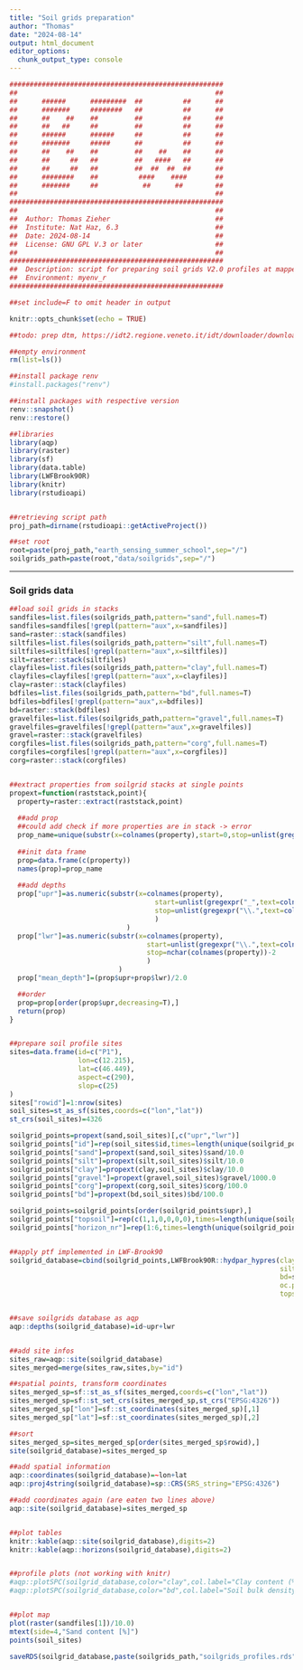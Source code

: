```yaml
---
title: "Soil grids preparation"
author: "Thomas"
date: "2024-08-14"
output: html_document
editor_options: 
  chunk_output_type: console
---
```


```r
#####################################################
##                                                 ##
##      ######      #########  ##          ##      ##
##      #######     ########   ##          ##      ##
##      ##    ##    ##         ##          ##      ##
##      ##   ##     ##         ##          ##      ##
##      ######      ######     ##          ##      ##
##      #######     #####      ##          ##      ##
##      ##    ##    ##         ##    ##    ##      ##
##      ##     ##   ##         ##   ####   ##      ##
##      ##     ##   ##         ##  ##  ##  ##      ##
##      ########    ##          ####    ####       ##
##      #######     ##           ##      ##        ##
##                                                 ##
#####################################################
##                                                 ##
##  Author: Thomas Zieher                          ##
##  Institute: Nat Haz, 6.3                        ##
##  Date: 2024-08-14                               ##
##  License: GNU GPL V.3 or later                  ##
##                                                 ##
#####################################################
##  Description: script for preparing soil grids V2.0 profiles at mapped locations for LWF-Brook90
##  Environment: myenv_r
#####################################################

##set include=F to omit header in output

```


```r
knitr::opts_chunk$set(echo = TRUE)

##todo: prep dtm, https://idt2.regione.veneto.it/idt/downloader/download

##empty environment
rm(list=ls())

##install package renv
#install.packages("renv")

##install packages with respective version
renv::snapshot()
renv::restore()

##libraries
library(aqp)
library(raster)
library(sf)
library(data.table)
library(LWFBrook90R)
library(knitr)
library(rstudioapi)


##retrieving script path
proj_path=dirname(rstudioapi::getActiveProject())

##set root
root=paste(proj_path,"earth_sensing_summer_school",sep="/")
soilgrids_path=paste(root,"data/soilgrids",sep="/")

```


***
### Soil grids data

```r

##load soil grids in stacks
sandfiles=list.files(soilgrids_path,pattern="sand",full.names=T)
sandfiles=sandfiles[!grepl(pattern="aux",x=sandfiles)]
sand=raster::stack(sandfiles)
siltfiles=list.files(soilgrids_path,pattern="silt",full.names=T)
siltfiles=siltfiles[!grepl(pattern="aux",x=siltfiles)]
silt=raster::stack(siltfiles)
clayfiles=list.files(soilgrids_path,pattern="clay",full.names=T)
clayfiles=clayfiles[!grepl(pattern="aux",x=clayfiles)]
clay=raster::stack(clayfiles)
bdfiles=list.files(soilgrids_path,pattern="bd",full.names=T)
bdfiles=bdfiles[!grepl(pattern="aux",x=bdfiles)]
bd=raster::stack(bdfiles)
gravelfiles=list.files(soilgrids_path,pattern="gravel",full.names=T)
gravelfiles=gravelfiles[!grepl(pattern="aux",x=gravelfiles)]
gravel=raster::stack(gravelfiles)
corgfiles=list.files(soilgrids_path,pattern="corg",full.names=T)
corgfiles=corgfiles[!grepl(pattern="aux",x=corgfiles)]
corg=raster::stack(corgfiles)


##extract properties from soilgrid stacks at single points
propext=function(raststack,point){
  property=raster::extract(raststack,point)
  
  ##add prop
  ##could add check if more properties are in stack -> error
  prop_name=unique(substr(x=colnames(property),start=0,stop=unlist(gregexpr("_",text=colnames(property)))-1))[1]
  
  ##init data frame
  prop=data.frame(c(property))
  names(prop)=prop_name
  
  ##add depths
  prop["upr"]=as.numeric(substr(x=colnames(property),
                                    start=unlist(gregexpr("_",text=colnames(property)))+1,
                                    stop=unlist(gregexpr("\\.",text=colnames(property)))-1
                                    )
                             )
  prop["lwr"]=as.numeric(substr(x=colnames(property),
                                  start=unlist(gregexpr("\\.",text=colnames(property)))+1,
                                  stop=nchar(colnames(property))-2
                                  )
                           )
  prop["mean_depth"]=(prop$upr+prop$lwr)/2.0

  ##order
  prop=prop[order(prop$upr,decreasing=T),]
  return(prop)
}


##prepare soil profile sites
sites=data.frame(id=c("P1"),
                 lon=c(12.215),
                 lat=c(46.449),
                 aspect=c(290),
                 slop=c(25)
)
sites["rowid"]=1:nrow(sites)
soil_sites=st_as_sf(sites,coords=c("lon","lat"))
st_crs(soil_sites)=4326

soilgrid_points=propext(sand,soil_sites)[,c("upr","lwr")]
soilgrid_points["id"]=rep(soil_sites$id,times=length(unique(soilgrid_points$upr)))
soilgrid_points["sand"]=propext(sand,soil_sites)$sand/10.0
soilgrid_points["silt"]=propext(silt,soil_sites)$silt/10.0
soilgrid_points["clay"]=propext(clay,soil_sites)$clay/10.0
soilgrid_points["gravel"]=propext(gravel,soil_sites)$gravel/1000.0
soilgrid_points["corg"]=propext(corg,soil_sites)$corg/100.0
soilgrid_points["bd"]=propext(bd,soil_sites)$bd/100.0

soilgrid_points=soilgrid_points[order(soilgrid_points$upr),]
soilgrid_points["topsoil"]=rep(c(1,1,0,0,0,0),times=length(unique(soilgrid_points$id)))
soilgrid_points["horizon_nr"]=rep(1:6,times=length(unique(soilgrid_points$id)))


##apply ptf implemented in LWF-Brook90
soilgrid_database=cbind(soilgrid_points,LWFBrook90R::hydpar_hypres(clay=soilgrid_points$clay,
                                                                   silt=soilgrid_points$silt,
                                                                   bd=soilgrid_points$bd,
                                                                   oc.pct=soilgrid_points$corg,
                                                                   topsoil=soilgrid_points$topsoil))


##save soilgrids database as aqp
aqp::depths(soilgrid_database)=id~upr+lwr


##add site infos
sites_raw=aqp::site(soilgrid_database)
sites_merged=merge(sites_raw,sites,by="id")

##spatial points, transform coordinates
sites_merged_sp=sf::st_as_sf(sites_merged,coords=c("lon","lat"))
sites_merged_sp=sf::st_set_crs(sites_merged_sp,st_crs("EPSG:4326"))
sites_merged_sp["lon"]=sf::st_coordinates(sites_merged_sp)[,1]
sites_merged_sp["lat"]=sf::st_coordinates(sites_merged_sp)[,2]

##sort
sites_merged_sp=sites_merged_sp[order(sites_merged_sp$rowid),]
site(soilgrid_database)=sites_merged_sp

##add spatial information
aqp::coordinates(soilgrid_database)=~lon+lat
aqp::proj4string(soilgrid_database)=sp::CRS(SRS_string="EPSG:4326")

##add coordinates again (are eaten two lines above)
aqp::site(soilgrid_database)=sites_merged_sp


##plot tables
knitr::kable(aqp::site(soilgrid_database),digits=2)
knitr::kable(aqp::horizons(soilgrid_database),digits=2)


##profile plots (not working with knitr)
#aqp::plotSPC(soilgrid_database,color="clay",col.label="Clay content (%)")
#aqp::plotSPC(soilgrid_database,color="bd",col.label="Soil bulk density [g/cm3]")


##plot map
plot(raster(sandfiles[1])/10.0)
mtext(side=4,"Sand content [%]")
points(soil_sites)

saveRDS(soilgrid_database,paste(soilgrids_path,"soilgrids_profiles.rds",sep="/"))


```

